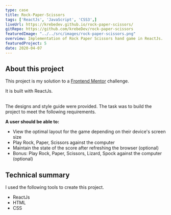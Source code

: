 ```yaml
---
type: case
title: Rock-Paper-Scissors
tags: ['ReactJs', 'JavaScript', 'CSS3',]
liveUrl: https://krebedev.github.io/rock-paper-scissors/
gitRepo: https://github.com/krebeDev/rock-paper-scissors
featuredImage: "../../src/images/rock-paper-scissors.png"
overview: Implementation of Rock Paper Scissors hand game in ReactJs.
featuredProject: 5
date: 2020-04-07
---
```


## About this project
This project is my solution to a [Frontend Mentor](https://www.frontendmentor.io/challenges/rock-paper-scissors-game-pTgwgvgH) challenge.

It is built with ReactJs.

<br />
The designs and style guide were provided. The task was to build the project to meet the following requirements.

<br />

**A user should be able to:**
- View the optimal layout for the game depending on their device's screen size
- Play Rock, Paper, Scissors against the computer
- Maintain the state of the score after refreshing the browser (optional)
- Bonus: Play Rock, Paper, Scissors, Lizard, Spock against the computer (optional)


## Technical summary
I used the following tools to create this project.
- ReactJs
- HTML 
- CSS